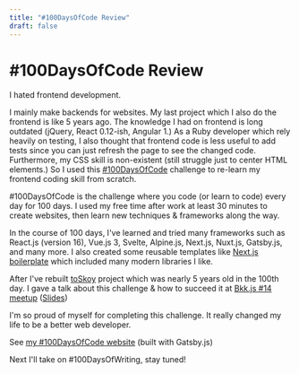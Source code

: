 ```yaml
---
title: "#100DaysOfCode Review"
draft: false
---
```


# #100DaysOfCode Review

I hated frontend development.

I mainly make backends for websites. My last project which I also do the frontend is like 5 years ago.
The knowledge I had on frontend is long outdated (jQuery, React 0.12-ish, Angular 1.)
As a Ruby developer which rely heavily on testing, I also thought that frontend code is less useful to add tests since you can just refresh the page to see the changed code.
Furthermore, my CSS skill is non-existent (still struggle just to center HTML elements.)
So I used this [#100DaysOfCode][1] challenge to re-learn my frontend coding skill from scratch.

#100DaysOfCode is the challenge where you code (or learn to code) every day for 100 days.
I used my free time after work at least 30 minutes to create websites, then learn new techniques & frameworks along the way.

In the course of 100 days, I've learned and tried many frameworks such as
React.js (version 16), Vue.js 3, Svelte, Alpine.js, Next.js, Nuxt.js, Gatsby.js, and many more.
I also created some reusable templates like [Next.js boilerplate][2] which included many modern libraries I like.

After I've rebuilt [toSkoy][3] project which was nearly 5 years old in the 100th day.
I gave a talk about this challenge & how to succeed it at [Bkk.js #14 meetup][4] ([Slides][5])

I'm so proud of myself for completing this challenge. It really changed my life to be a better web developer.

See [my #100DaysOfCode website][6] (built with Gatsby.js)

Next I'll take on #100DaysOfWriting, stay tuned!

[1]: https://www.100daysofcode.com/
[2]: https://github.com/narze/thank-u-nextjs
[3]: https://github.com/narze/toSkoy
[4]: https://www.eventpop.me/e/9622
[5]: https://bit.ly/bkkjs14bf100
[6]: https://100.narze.vercel.app
